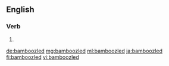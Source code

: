 ==English==

===Verb===
{{head|en|verb form}}

# {{en-past of|bamboozle}}

[[de:bamboozled]]
[[mg:bamboozled]]
[[ml:bamboozled]]
[[ja:bamboozled]]
[[fi:bamboozled]]
[[vi:bamboozled]]